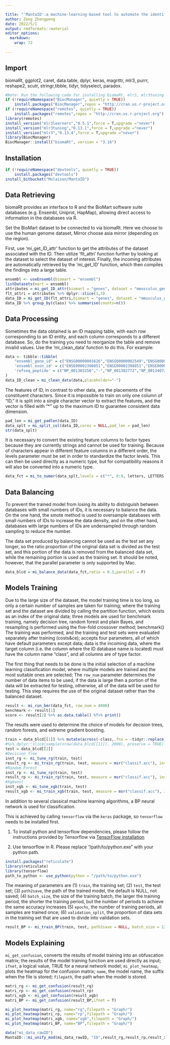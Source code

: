 ```yaml
---

title: "'MantaID':a machine-learning-based tool to automate the identification of biological database IDs"
author: Zeng Zhengpeng
date: 2022/5/1
output: rmdformats::material
editor_options: 
  markdown: 
    wrap: 72
    
---
```


## Import

biomaRt, ggplot2, caret, data.table, dplyr, keras, magrittr, mlr3, purrr, reshape2, scutr, stringr,tibble, tidyr, tidyselect, paradox.

```R
#Note: Run the following code for installing biomaRt, mlr3, mlr3tuning packages of specific version.
if (!requireNamespace("BiocManager", quietly = TRUE))
    install.packages("BiocManager",repos = "http://cran.us.r-project.org")
if (!requireNamespace("remotes", quietly = TRUE))
    install.packages("remotes",repos = "http://cran.us.r-project.org")
library(remotes)
install_version("mlr3learners","0.5.1",force = T,upgrade ="never")
install_version("mlr3tuning","0.13.1",force = T,upgrade ="never")
install_version("mlr3","0.13.4",force = T,upgrade ="never")
library(BiocManager)
BiocManager::install("biomaRt", version = "3.16")
```

## Installation

```R
if (!requireNamespace("devtools", quietly = TRUE))
    install.packages("devtools")
install_bitbucket("Molaison/MantaID")
```

## Data Retrieving

biomaRt provides an interface to R and the BioMart software suite databases (e.g. Ensembl, Uniprot, HapMap), allowing direct access to information in the databases via R.

Set the BioMart dataset to be connected to via biomaRt. Here we choose to use the human genome dataset, Mirror choose asia mirror (depending on the region).

First, use 'mi_get_ID_attr' function to get the attributes of the dataset associated with the ID. Then utilize 'flt_attri' function further by looking at the dataset to select the dataset of interest. Finally, the incoming attributes are automatically retrieved by the 'mi_get_ID' function, which then compiles the findings into a large table.

```R
ensembl <- useEnsembl(biomart = "ensembl")
listDatasets(mart = ensembl)
attributes = mi_get_ID_attr(biomart = "genes", dataset = "mmusculus_gene_ensembl", mirror = "asia")
flt_attri = attributes %>% dplyr::slice(1,3)
data_ID = mi_get_ID(flt_attri,biomart = "genes", dataset = "mmusculus_gene_ensembl", mirror = NULL)
data_ID %>% group_by(class) %>% summarise(counts=n())
```

## Data Processing

Sometimes the data obtained is an ID mapping table, with each row corresponding to an ID entity, and each column corresponds to a different database. So, do the training you need to reorganize the table and remove invalid values. Use the 'mi_clean_data' function to do this. For example:

```R
data <- tibble::tibble(
	"ensembl_gene_id" = c("ENSG00000001626","ENSG00000002549","ENSG00000002586","ENSG00000002745"),
	'ensembl_exon_id' = c("ENSE00002398851","ENSE00002398851","ENSE00002398851","ENSE00002398851"),
	'refseq_peptide' = c("NP_001303256","-","NP_001382772","NP_001340728")
)
data_ID_clean = mi_clean_data(data,placeholder="-")
```

The features of ID, in contrast to other data, are the placements of the constituent characters. Since it is impossible to train on only one column of "ID," it is split into a single character vector to extract the features, and the vector is filled with "\*" up to the maximum ID to guarantee consistent data dimension.

```R
pad_len = mi_get_padlen(data_ID)
data_splt = mi_split_col(data_ID,cores = NULL,pad_len = pad_len)
str(data_splt)
```

It is necessary to convert the existing feature columns to factor types because they are currently strings and cannot be used for training. Because of characters appear in different feature columns in a different order, the levels parameter must be set in order to standardize the factor levels. This can then be used directly as a numeric type, but for compatibility reasons it will also be converted into a numeric type.

```R
data_fct = mi_to_numer(data_splt,levels = c("*", 0:9, letters, LETTERS, "_", ".", "-", " ", "/", "\\", ":"))
```

## Data Balancing

To prevent the trained model from losing its ability to distinguish between databases with small numbers of IDs, it is necessary to balance the data. On the one hand, the smote method is used to oversample databases with small numbers of IDs to increase the data density, and on the other hand, databases with large numbers of IDs are undersampled through random sampling to reduce the number.

The data set produced by balancing cannot be used as the test set any longer, so the ratio proportion of the original data set is divided as the test set, and this portion of the data is removed from the balanced data set, while the remaining portion is used as the training set. It should be noted, however, that the parallel parameter is only supported by Mac.

```R
data_blcd = mi_balance_data(data_fct,ratio = 0.3,parallel = F)
```

## Models Training

Due to the large size of the dataset, the model training time is too long, so only a certain number of samples are taken for training; where the training set and the dataset are divided by calling the partition function, which exists as an index of the original data; three models are used for benchmark training, namely decision tree, random forest and plain Bayes, and resampling is performed using the five-fold crossover method; benchmark() The training was performed, and the training and test sets were evaluated separately after training (costs&ce); accepts four parameters, all of which have default parameters except data; data is the incoming data, where the target column (i.e. the column where the ID database name is located) must have the column name "class", and all columns are of type factor.

The first thing that needs to be done is the initial selection of a machine learning classification model, where multiple models are trained and the most suitable ones are selected; The `row_num` parameter determines the number of data items to be used, if the data is large then a portion of the data will be extracted for testing, otherwise, all of the data will be used for testing. This step requires the use of the original dataset rather than the balanced dataset.

```r
result <- mi_run_bmr(data_fct, row_num = 4000)
benchmark <- result[1]
score <- result[2] %>% as.data.table() %T>% print()
```

The results were used to determine the choice of models for decision trees, random forests, and extreme gradient boosting.

```R
train = data_blcd[[1]] %>% mutate(across(-class,.fns = ~tidyr::replace_na(.x,0))) 
#%>% dplyr::slice(sample(nrow(data_blcd[[1]]), 2000), preserve = TRUE) 
test = data_blcd[[2]]
#Decision Tree
inst_rg <- mi_tune_rg(train, test)
result_rg <- mi_train_rg(train, test, measure = msr("classif.acc"), instance = inst_rg[[1]])
#Random Forest
inst_rp <- mi_tune_rp(train, test)
result_rp <- mi_train_rp(train, test, measure = msr("classif.acc"), instance = inst_rp[[1]])
#Xgboost
inst_xgb <- mi_tune_xgb(train, test)
result_xgb <- mi_train_xgb(train, test, measure = msr("classif.acc"), instance = inst_xgb[[1]])
```

In addition to several classical machine learning algorithms, a BP neural network is used for classification.

This is achieved by calling `tensorflow` via the `keras` package, so `tensorflow` needs to be installed first. 

1. To install python and tensorflow dependencies, please follow the instructions provided by Tensorflow via [TensorFlow installation](https://www.tensorflow.org/install/pip?hl=zh-cn#system-install)

2. Use tensorflow in R. Please replace "/path/to/python.exe" with your python path.

```R
install.packages("reticulate")
library(reticulate)
library(tensorflow)
path_to_python <- use_python(python = "/path/to/python.exe")
```

The meaning of parameters are (1) `train`, the training set; (2) `test`, the test set; (3) `path2save`, the path of the trained model, the default is NULL, not saved; (4) `batch_size`, the size of the training batch, the larger the training period, the shorter the training period, but the number of periods to achieve the same accuracy increases (5) `epochs`, the number of training periods, all samples are trained once; (6) `validation_split`, the proportion of data sets in the training set that are used to divide into validation sets.

```R
result_BP <- mi_train_BP(train, test, path2save = NULL, batch_size = 128, epochs = 64, validation_split = 0.3)
```

## Models Explaining

`mi_get_confusion`, converts the results of model training into an obfuscation matrix; the results of the model training function are used directly as input; `ifnet`, a logical value, TRUE for a neural network model; `mi_plot_heatmap`, plots the heatmap for the confusion matrix; `name`, the model name, the suffix when the file is stored; `filepath`, the path when the model is stored.

```R
matri_rg <- mi_get_confusion(result_rg)
matri_rp <- mi_get_confusion(result_rp)
matri_xgb <- mi_get_confusion(result_xgb)
matri_BP <- mi_get_confusion(result_BP,ifnet = T)

mi_plot_heatmap(matri_rg, name="rg",filepath = "Graph/")
mi_plot_heatmap(matri_rp, name="rp",filepath = "Graph/")
mi_plot_heatmap(matri_xgb, name="xgb",filepath = "Graph/")
mi_plot_heatmap(matri_BP, name="BP",filepath = "Graph/")
```

```r
data("mi_data_rawID")
MantaID:::mi_unify_mod(mi_data_rawID, "ID",result_rg,result_rp,result_xgb,result_BP,c_value = 0.75, pad_len = pad_len)
```
